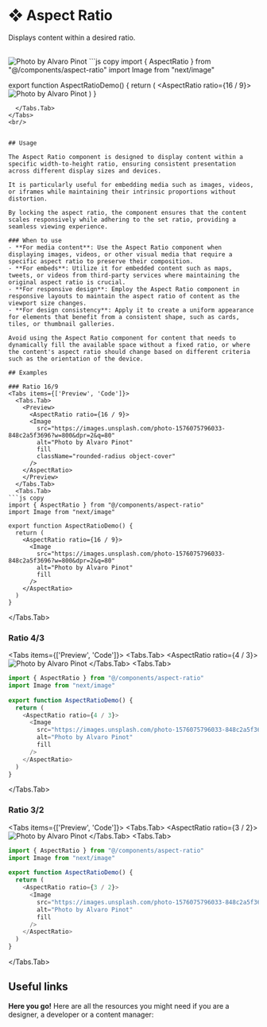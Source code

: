 
# ❖ Aspect Ratio

Displays content within a desired ratio.

<br/>
<Tabs items={['Preview', 'Code']}>
  <Tabs.Tab>
    <Preview>
      <AspectRatio ratio={16 / 9}>
      <Image
        src="https://images.unsplash.com/photo-1576075796033-848c2a5f3696?w=800&dpr=2&q=80"
        alt="Photo by Alvaro Pinot"
        fill
        className="rounded-radius object-cover"
      />
    </AspectRatio>
    </Preview>
  </Tabs.Tab>
  <Tabs.Tab>
```js copy 
import { AspectRatio } from "@/components/aspect-ratio"
import Image from "next/image"
 
export function AspectRatioDemo() {
  return (
    <AspectRatio ratio={16 / 9}>
      <Image
        src="https://images.unsplash.com/photo-1576075796033-848c2a5f3696?w=800&dpr=2&q=80"
        alt="Photo by Alvaro Pinot"
        fill
      />
    </AspectRatio>
  )
}
```
  </Tabs.Tab>
</Tabs>
<br/>


## Usage

The Aspect Ratio component is designed to display content within a specific width-to-height ratio, ensuring consistent presentation across different display sizes and devices. 

It is particularly useful for embedding media such as images, videos, or iframes while maintaining their intrinsic proportions without distortion. 

By locking the aspect ratio, the component ensures that the content scales responsively while adhering to the set ratio, providing a seamless viewing experience.

### When to use
- **For media content**: Use the Aspect Ratio component when displaying images, videos, or other visual media that require a specific aspect ratio to preserve their composition.
- **For embeds**: Utilize it for embedded content such as maps, tweets, or videos from third-party services where maintaining the original aspect ratio is crucial.
- **For responsive design**: Employ the Aspect Ratio component in responsive layouts to maintain the aspect ratio of content as the viewport size changes.
- **For design consistency**: Apply it to create a uniform appearance for elements that benefit from a consistent shape, such as cards, tiles, or thumbnail galleries.

Avoid using the Aspect Ratio component for content that needs to dynamically fill the available space without a fixed ratio, or where the content's aspect ratio should change based on different criteria such as the orientation of the device.

## Examples

### Ratio 16/9
<Tabs items={['Preview', 'Code']}>
  <Tabs.Tab>
    <Preview>
      <AspectRatio ratio={16 / 9}>
      <Image
        src="https://images.unsplash.com/photo-1576075796033-848c2a5f3696?w=800&dpr=2&q=80"
        alt="Photo by Alvaro Pinot"
        fill
        className="rounded-radius object-cover"
      />
    </AspectRatio>
    </Preview>
  </Tabs.Tab>
  <Tabs.Tab>
```js copy 
import { AspectRatio } from "@/components/aspect-ratio"
import Image from "next/image"
 
export function AspectRatioDemo() {
  return (
    <AspectRatio ratio={16 / 9}>
      <Image
        src="https://images.unsplash.com/photo-1576075796033-848c2a5f3696?w=800&dpr=2&q=80"
        alt="Photo by Alvaro Pinot"
        fill
      />
    </AspectRatio>
  )
}
```
  </Tabs.Tab>
</Tabs>

### Ratio 4/3
<Tabs items={['Preview', 'Code']}>
  <Tabs.Tab>
    <Preview>
      <AspectRatio ratio={4 / 3}>
      <Image
        src="https://images.unsplash.com/photo-1576075796033-848c2a5f3696?w=800&dpr=2&q=80"
        alt="Photo by Alvaro Pinot"
        fill
        className="rounded-radius object-cover"
      />
    </AspectRatio>
    </Preview>
  </Tabs.Tab>
  <Tabs.Tab>
```js copy 
import { AspectRatio } from "@/components/aspect-ratio"
import Image from "next/image"
 
export function AspectRatioDemo() {
  return (
    <AspectRatio ratio={4 / 3}>
      <Image
        src="https://images.unsplash.com/photo-1576075796033-848c2a5f3696?w=800&dpr=2&q=80"
        alt="Photo by Alvaro Pinot"
        fill
      />
    </AspectRatio>
  )
}
```
  </Tabs.Tab>
</Tabs>

### Ratio 3/2
<Tabs items={['Preview', 'Code']}>
  <Tabs.Tab>
    <Preview>
      <AspectRatio ratio={3 / 2}>
      <Image
        src="https://images.unsplash.com/photo-1576075796033-848c2a5f3696?w=800&dpr=2&q=80"
        alt="Photo by Alvaro Pinot"
        fill
        className="rounded-radius object-cover"
      />
    </AspectRatio>
    </Preview>
  </Tabs.Tab>
  <Tabs.Tab>
```js copy 
import { AspectRatio } from "@/components/aspect-ratio"
import Image from "next/image"
 
export function AspectRatioDemo() {
  return (
    <AspectRatio ratio={3 / 2}>
      <Image
        src="https://images.unsplash.com/photo-1576075796033-848c2a5f3696?w=800&dpr=2&q=80"
        alt="Photo by Alvaro Pinot"
        fill
      />
    </AspectRatio>
  )
}
```
  </Tabs.Tab>
</Tabs>


## Useful links

**Here you go!** Here are all the resources you might need if you are a designer, a developer or a content manager:

<br />
<Cards>
  <Card
    title="🤖 Storybook"
    href="https://main--653e613f4feb85c1b6467ba7.chromatic.com/?path=/docs/components-aspectratio--documentation"
  />
  <Card
    title="🪄 Figma"
    href="https://www.figma.com/file/acdO58jx9zgGfkKu6htrx2/%F0%9F%94%B5-Fusillo-Design-System?type=design&node-id=164%3A294&mode=design&t=F5zgbD2phu8xvUpj-1"
  />
</Cards>  
<br />